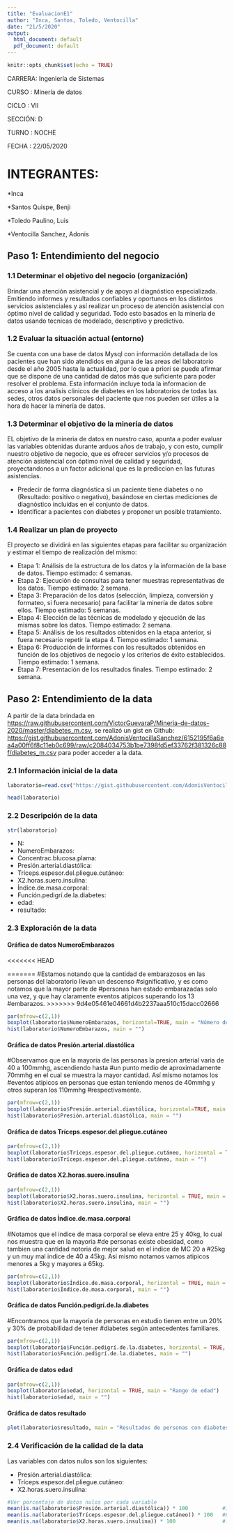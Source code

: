 ```yaml
---
title: "EvaluacionE1"
author: "Inca, Santos, Toledo, Ventocilla"
date: "21/5/2020"
output:
  html_document: default
  pdf_document: default
---
```


```r
knitr::opts_chunk$set(echo = TRUE)
```


CARRERA: Ingeniería de Sistemas 

CURSO  : Minería de datos 

CICLO  : VII

SECCIÓN: D 

TURNO  : NOCHE 

FECHA  : 22/05/2020

# INTEGRANTES:

*Inca

*Santos Quispe, Benji

*Toledo Paulino, Luis

*Ventocilla Sanchez, Adonis

## Paso 1: Entendimiento del negocio

### 1.1 Determinar el objetivo del negocio (organización)
Brindar una atención asistencial y de apoyo al diagnóstico especializada.
Emitiendo informes y resultados confiables y oportunos en los distintos servicios asistenciales y así
realizar un proceso de atención asistencial con óptimo nivel de calidad y seguridad. Todo esto
basados en la mineria de datos usando tecnicas de modelado, descriptivo y predictivo.

### 1.2 Evaluar la situación actual (entorno)
Se cuenta con una base de datos Mysql con información detallada de los pacientes
que han sido atendidos en alguna de las areas del laboratorio desde el año 2005 hasta la
actualidad, por lo que a priori se puede afirmar que se dispone de una cantidad de datos
más que suficiente para poder resolver el problema. Esta información incluye toda la informacion de
acceso a los analisis clinicos de diabetes en los laboratorios de todas las sedes, otros datos personales del paciente que nos pueden ser útiles a la hora de hacer la minería de datos.

### 1.3 Determinar el objetivo de la minería de datos
EL objetivo de la mineria de datos en nuestro caso, apunta a poder evaluar las variables obtenidas durante arduos años de trabajo, y con esto, cumplir nuestro objetivo de negocio, que es ofrecer servicios y/o procesos de atención asistencial con óptimo nivel de calidad y seguridad, proyectandonos a un factor adicional que es la prediccion en las futuras asistencias.

 - Predecir de forma diagnóstica si un paciente tiene diabetes o no (Resultado: positivo o negativo), basándose en ciertas mediciones de diagnóstico incluidas en el conjunto de datos.
 - Identificar a pacientes con diabetes y proponer un posible tratamiento.

### 1.4 Realizar un plan de proyecto

El proyecto se dividirá en las siguientes etapas para facilitar su organización y estimar el tiempo de realización del mismo:
 
 - Etapa 1: Análisis de la estructura de los datos y la información de la base de datos.
Tiempo estimado: 4 semanas.
 - Etapa 2: Ejecución de consultas para tener muestras representativas de los datos.
Tiempo estimado: 2 semana.
 - Etapa 3: Preparación de los datos (selección, limpieza, conversión y formateo, si
fuera necesario) para facilitar la minería de datos sobre ellos. Tiempo estimado: 5
semanas.
 - Etapa 4: Elección de las técnicas de modelado y ejecución de las mismas sobre los
datos. Tiempo estimado: 2 semana.
 - Etapa 5: Análisis de los resultados obtenidos en la etapa anterior, si fuera necesario
repetir la etapa 4. Tiempo estimado: 1 semana.
 - Etapa 6: Producción de informes con los resultados obtenidos en función de los
objetivos de negocio y los criterios de éxito establecidos. Tiempo estimado: 1
semana.
 - Etapa 7: Presentación de los resultados finales. Tiempo estimado: 2 semana.

## Paso 2: Entendimiento de la data

A partir de la data brindada en <https://raw.githubusercontent.com/VictorGuevaraP/Mineria-de-datos-2020/master/diabetes_m.csv>, se realizó un gist en Github: <https://gist.githubusercontent.com/AdonisVentocillaSanchez/6152195f6a6ea4a00ff6f8c11eb0c699/raw/c2084034753b1be7398fd5ef33762f381326c88f/diabetes_m.csv> para poder acceder a la data.

### 2.1 Información inicial de la data

```r
laboratorio=read.csv("https://gist.githubusercontent.com/AdonisVentocillaSanchez/6152195f6a6ea4a00ff6f8c11eb0c699/raw/c2084034753b1be7398fd5ef33762f381326c88f/diabetes_m.csv", sep=";")

head(laboratorio)
```



### 2.2 Descripción de la data
```r
str(laboratorio)
```


- N:
- NumeroEmbarazos:
- Concentrac.blucosa.plama:
- Presión.arterial.diastólica:
- Tríceps.espesor.del.pliegue.cutáneo:
- X2.horas.suero.insulina:
- Índice.de.masa.corporal:
- Función.pedigrí.de.la.diabetes:
- edad:
- resultado:

### 2.3 Exploración de la data

#### Gráfica de datos NumeroEmbarazos

<<<<<<< HEAD


=======
#Estamos notando que la cantidad de embarazosos en las personas del laboratorio llevan un descenso
#significativo, y es como notamos que la mayor parte de 
#personas han estado embarazadas solo una vez, y que hay claramente eventos atipicos superando los 13 #embarazos. 
>>>>>>> 9d4e05461e04661d4b2237aaa510c15dacc02666
```r
par(mfrow=c(2,1))
boxplot(laboratorio$NumeroEmbarazos, horizontal=TRUE, main = "Número de embarazos por persona")
hist(laboratorio$NumeroEmbarazos, main = "")
```


#### Gráfica de datos Presión.arterial.diastólica
#Observamos que en la mayoria de las personas la presion arterial varia de 40 a 100mmhg, ascendiendo hasta #un punto medio de aproximadamente 70mmhg en el cual se muestra la mayor cantidad. Así mismo notamos los #eventos atipicos en personas que estan teniendo menos de 40mmhg y otros superan los 110mmhg #respectivamente.
```r
par(mfrow=c(2,1))
boxplot(laboratorio$Presión.arterial.diastólica, horizontal=TRUE, main = "Presión Arterial Diastólica")
hist(laboratorio$Presión.arterial.diastólica, main = "")
```


#### Gráfica de datos Tríceps.espesor.del.pliegue.cutáneo

```r
par(mfrow=c(2,1))
boxplot(laboratorio$Tríceps.espesor.del.pliegue.cutáneo, horizontal = TRUE, main = "Esppesor del pliegue cutáneo")
hist(laboratorio$Tríceps.espesor.del.pliegue.cutáneo, main = "")
```



#### Gráfica de datos X2.horas.suero.insulina

```r
par(mfrow=c(2,1))
boxplot(laboratorio$X2.horas.suero.insulina, horizontal = TRUE, main = "Suero de insulina por cada 2 horas")
hist(laboratorio$X2.horas.suero.insulina, main = "")
```



#### Gráfica de datos Índice.de.masa.corporal
#Notamos que el indice de masa corporal se eleva entre 25 y 40kg, lo cual nos muestra que en la mayoria
#de personas existe obesidad, como tambien una cantidad notoria de mejor salud en el indice de MC 20 a #25kg y un muy mal indice de 40 a 45kg. Asi mismo notamos vamos atipicos menores a 5kg y mayores a 65kg.

```r
par(mfrow=c(2,1))
boxplot(laboratorio$Índice.de.masa.corporal, horizontal = TRUE, main = "Índice de masa corporal (peso en kg / (altura en m) ^ 2)")
hist(laboratorio$Índice.de.masa.corporal, main = "")
```



#### Gráfica de datos Función.pedigrí.de.la.diabetes
#Encontramos que la mayoría de personas en estudio tienen entre un 20% y 30% de probabilidad de tener #diabetes según antecedentes familiares.
```r
par(mfrow=c(2,1))
boxplot(laboratorio$Función.pedigrí.de.la.diabetes, horizontal = TRUE, main = "Función de pedigrí de la diabetes")
hist(laboratorio$Función.pedigrí.de.la.diabetes, main = "")
```



#### Gráfica de datos edad

```r
par(mfrow=c(2,1))
boxplot(laboratorio$edad, horizontal = TRUE, main = "Rango de edad")
hist(laboratorio$edad, main = "")
```



#### Gráfica de datos resultado

```r
plot(laboratorio$resultado, main = "Resultados de personas con diabetes")
```



### 2.4 Verificación de la calidad de la data

Las variables con datos nulos son los siguientes:

- Presión.arterial.diastólica:
- Tríceps.espesor.del.pliegue.cutáneo:
- X2.horas.suero.insulina:

```r
#Ver porcentaje de datos nulos por cada variable
mean(is.na(laboratorio$Presión.arterial.diastólica)) * 100           #10.9375
mean(is.na(laboratorio$Tríceps.espesor.del.pliegue.cutáneo)) * 100   #8.59375
mean(is.na(laboratorio$X2.horas.suero.insulina)) * 100               #.114583
```














